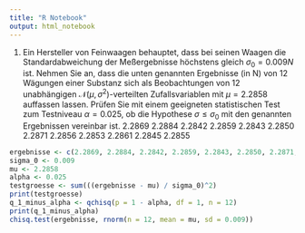 ```yaml
---
title: "R Notebook"
output: html_notebook
---
```


1. Ein Hersteller von Feinwaagen behauptet, dass bei seinen Waagen die Standardabweichung der Meßergebnisse höchstens gleich $\sigma_0 = 0.009N$ ist. Nehmen Sie an, dass die unten genannten Ergebnisse (in N) von 12 Wägungen einer Substanz sich als Beobachtungen von 12 unabhängigen $\mathscr{N}(\mu, \sigma^2)$-verteilten Zufallsvariablen mit $\mu = 2.2858$ auffassen lassen. Prüfen Sie mit einem geeigneten statistischen Test zum Testniveau $\alpha = 0.025$, ob die Hypothese $\sigma\leq\sigma_0$ mit den genannten Ergebnissen vereinbar ist.
2.2869 2.2884 2.2842 2.2859 2.2843 2.2850 2.2871 2.2856 2.2853 2.2861 2.2845 2.2855
```r
ergebnisse <- c(2.2869, 2.2884, 2.2842, 2.2859, 2.2843, 2.2850, 2.2871, 2.2856, 2.2853, 2.2861, 2.2845, 2.2855)
sigma_0 <- 0.009
mu <- 2.2858
alpha <- 0.025
testgroesse <- sum(((ergebnisse - mu) / sigma_0)^2)
print(testgroesse)
q_1_minus_alpha <- qchisq(p = 1 - alpha, df = 1, n = 12)
print(q_1_minus_alpha)
chisq.test(ergebnisse, rnorm(n = 12, mean = mu, sd = 0.009))
```
